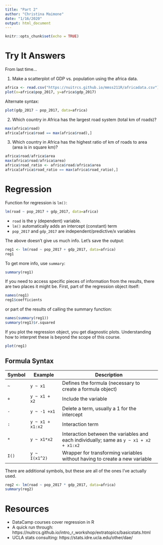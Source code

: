 ```yaml
---
title: "Part 2"
author: "Christina Maimone"
date: "1/16/2020"
output: html_document
---
```


```r
knitr::opts_chunk$set(echo = TRUE)
```


# Try It Answers

From last time...

1. Make a scatterplot of GDP vs. population using the africa data.  


```r
africa <- read.csv("https://nuitrcs.github.io/mmss211R/africadata.csv")
plot(x=africa$pop_2017, y=africa$gdp_2017)
```

Alternate syntax:

```r
plot(gdp_2017 ~ pop_2017, data=africa)
```



2. Which country in Africa has the largest road system (total km of roads)?

```r
max(africa$road)
africa[africa$road == max(africa$road),]
```


3. Which country in Africa has the highest ratio of km of roads to area (area is in square km)?  

```r
africa$road/africa$area
max(africa$road/africa$area)
africa$road_ratio <- africa$road/africa$area
africa[africa$road_ratio == max(africa$road_ratio),]
```



# Regression

Function for regression is `lm()`:

```r
lm(road ~ pop_2017 + gdp_2017, data=africa)
```

- `road` is the y (dependent) variable.
- `lm()` automatically adds an intercept (constant) term
- `pop_2017` and `gdp_2017` are independent/predictive/x variables

The above doesn't give us much info.  Let's save the output:

```r
reg1 <- lm(road ~ pop_2017 + gdp_2017, data=africa)
reg1
```

To get more info, use `summary`:

```r
summary(reg1)
```

If you need to access specific pieces of information from the results, there are two places it might be.  First, part of the regression object itself:

```r
names(reg1)
reg1$coefficients
```

or part of the results of calling the summary function:

```r
names(summary(reg1))
summary(reg1)$r.squared
```

If you plot the regression object, you get diagnostic plots.  Understanding how to interpret these is beyond the scope of this course.

```r
plot(reg1)
```




## Formula Syntax

Symbol | Example | Description
-------|-----------|----------------------------------
`~` | `y ~ x1` | Defines the formula (necessary to create a formula object)
`+` | `y ~ x1 + x2` | Include the variable
`-` | `y ~ -1 +x1` | Delete a term, usually a 1 for the intercept
`:` | `y ~ x1 + x1:x2` | Interaction term 
`*` | `y ~ x1*x2` | Interaction between the variables and each individually; same as `y ~ x1 + x2 + x1:x2`
`I()` | `y ~ I(x1^2)` | Wrapper for transforming variables without having to create a new variable

There are additional symbols, but these are all of the ones I've actually used.


```r
reg2 <- lm(road ~ pop_2017 * gdp_2017, data=africa)
summary(reg2)
```




# Resources

* DataCamp courses cover regression in R
* A quick run through: https://nuitrcs.github.io/intro_r_workshop/extratopics/basicstats.html
* UCLA stats consulting: https://stats.idre.ucla.edu/other/dae/
